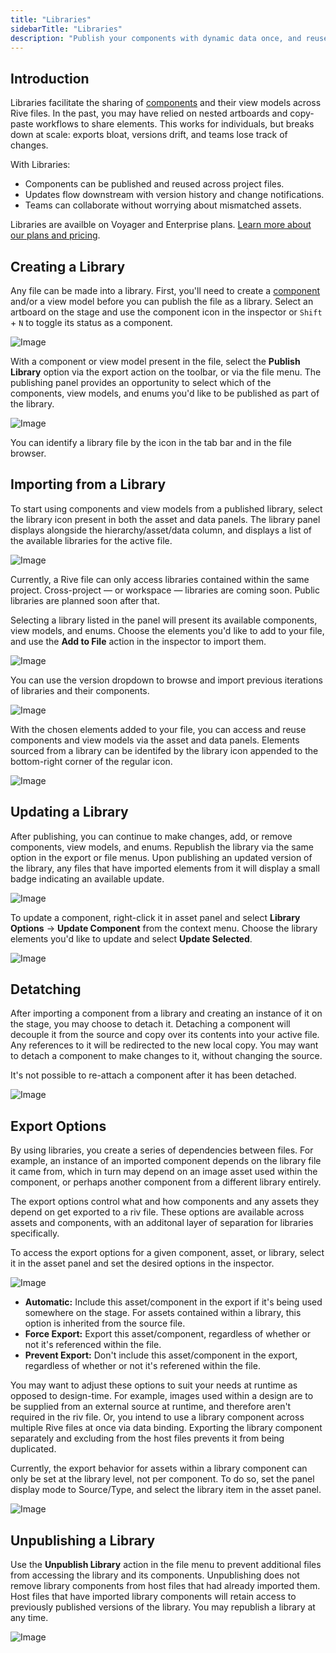 ```yaml
---
title: "Libraries"
sidebarTitle: "Libraries"
description: "Publish your components with dynamic data once, and reuse them everywhere in your project."
---
```


## Introduction
Libraries facilitate the sharing of [components](editor/fundamentals/components) and their view models across Rive files. In the past, you may have relied on nested artboards and copy-paste workflows to share elements. This works for individuals, but breaks down at scale: exports bloat, versions drift, and teams lose track of changes.

With Libraries:

- Components can be published and reused across project files.
- Updates flow downstream with version history and change notifications.
- Teams can collaborate without worrying about mismatched assets.

<Note>Libraries are availble on Voyager and Enterprise plans. [Learn more about our plans and pricing](https://rive.app/pricing).</Note>

## Creating a Library
Any file can be made into a library. First, you'll need to create a [component](editor/fundamentals/components) and/or a view model before you can publish the file as a library. Select an artboard on the stage and use the component icon in the inspector or `Shift` + `N` to toggle its status as a component.

![Image](/images/editor/libraries/01-component.webp)

With a component or view model present in the file, select the **Publish Library** option via the export action on the toolbar, or via the file menu. The publishing panel provides an opportunity to select which of the components, view models, and enums you'd like to be published as part of the library.

![Image](/images/editor/libraries/15-publish-alt.webp)

<Tip>You can identify a library file by the icon in the tab bar and in the file browser.</Tip>

## Importing from a Library
To start using components and view models from a published library, select the library icon present in both the asset and data panels. The library panel displays alongside the hierarchy/asset/data column, and displays a list of the available libraries for the active file.

![Image](/images/editor/libraries/05-browse.webp)

<Note>Currently, a Rive file can only access libraries contained within the same project. Cross-project — or workspace — libraries are coming soon. Public libraries are planned soon after that.</Note>

Selecting a library listed in the panel will present its available components, view models, and enums. Choose the elements you'd like to add to your file, and use the **Add to File** action in the inspector to import them.

![Image](/images/editor/libraries/06-add-component.webp)

<Tip>You can use the version dropdown to browse and import previous iterations of libraries and their components.</Tip>

![Image](/images/editor/libraries/07-version-dropdown.webp)

With the chosen elements added to your file, you can access and reuse components and view models via the asset and data panels. Elements sourced from a library can be identifed by the library icon appended to the bottom-right corner of the regular icon.

![Image](/images/editor/libraries/08-assets.webp)

## Updating a Library
After publishing, you can continue to make changes, add, or remove components, view models, and enums. Republish the library via the same option in the export or file menus. Upon publishing an updated version of the library, any files that have imported elements from it will display a small badge indicating an available update.

![Image](/images/editor/libraries/09-update-badge.webp)

To update a component, right-click it in asset panel and select **Library Options** -> **Update Component** from the context menu. Choose the library elements you'd like to update and select **Update Selected**.

![Image](/images/editor/libraries/10-update.webp)

## Detatching
After importing a component from a library and creating an instance of it on the stage, you may choose to detach it. Detaching a component will decouple it from the source and copy over its contents into your active file. Any references to it will be redirected to the new local copy. You may want to detach a component to make changes to it, without changing the source.

<Note>It's not possible to re-attach a component after it has been detached.</Note>

![Image](/images/editor/libraries/13-detach.webp)

## Export Options
By using libraries, you create a series of dependencies between files. For example, an instance of an imported component depends on the library file it came from, which in turn may depend on an image asset used within the component, or perhaps another component from a different library entirely.

The export options control what and how components and any assets they depend on get exported to a riv file. These options are available across assets and components, with an additonal layer of separation for libraries specifically.

To access the export options for a given component, asset, or library, select it in the asset panel and set the desired options in the inspector.

![Image](/images/editor/libraries/12-component-level-options.webp)

- **Automatic:** Include this asset/component in the export if it's being used somewhere on the stage. For assets contained within a library, this option is inherited from the source file.
- **Force Export:** Export this asset/component, regardless of whether or not it's referenced within the file.
- **Prevent Export:** Don't include this asset/component in the export, regardless of whether or not it's referened within the file.

You may want to adjust these options to suit your needs at runtime as opposed to design-time. For example, images used within a design are to be supplied from an external source at runtime, and therefore aren't required in the riv file. Or, you intend to use a library component across multiple Rive files at once via data binding. Exporting the library component separately and excluding from the host files prevents it from being duplicated.

<Note>Currently, the export behavior for assets within a library component can only be set at the library level, not per component. To do so, set the panel display mode to Source/Type, and select the library item in the asset panel.</Note>

![Image](/images/editor/libraries/11-library-wide-options.webp)

## Unpublishing a Library
Use the **Unpublish Library** action in the file menu to prevent additional files from accessing the library and its components. Unpublishing does not remove library components from host files that had already imported them. Host files that have imported library components will retain access to previously published versions of the library. You may republish a library at any time.

![Image](/images/editor/libraries/14-unpublish.webp)
